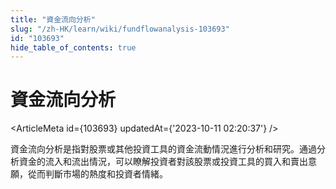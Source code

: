 ```yaml
---
title: "資金流向分析"
slug: "/zh-HK/learn/wiki/fundflowanalysis-103693"
id: "103693"
hide_table_of_contents: true
---
```



<Breadcrumbs current="資金流向分析" />

# 資金流向分析

<ArticleMeta id={103693} updatedAt={'2023-10-11 02:20:37'} />
<div className='border-solid border-b border-t-0 my-4 border-[var(--ifm-color-gray-300)]' />

資金流向分析是指對股票或其他投資工具的資金流動情況進行分析和研究。通過分析資金的流入和流出情況，可以瞭解投資者對該股票或投資工具的買入和賣出意願，從而判斷市場的熱度和投資者情緒。
